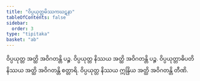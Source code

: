 ```yaml
---
title: "ဝိပ္ပယုတ္တမိဿကဃဋနာ"
tableOfContents: false
sidebar:
  order: 3
type: "tipitaka"
basket: "ab"
---
```



<DynamicBreadcrumb />

<Division number="376">

<Paragraph number="1135">
ဝိပ္ပယုတ္တ အတ္ထိ အဝိဂတန္တိ ပဉ္စ. ဝိပ္ပယုတ္တ နိဿယ အတ္ထိ အဝိဂတန္တိ ပဉ္စ. ဝိပ္ပယုတ္တာဓိပတိ နိဿယ အတ္ထိ အဝိဂတန္တိ စတ္တာရိ. ဝိပ္ပယုတ္တ နိဿယ ဣန္ဒြိယ အတ္ထိ အဝိဂတန္တိ တီဏိ.
</Paragraph>
</Division>